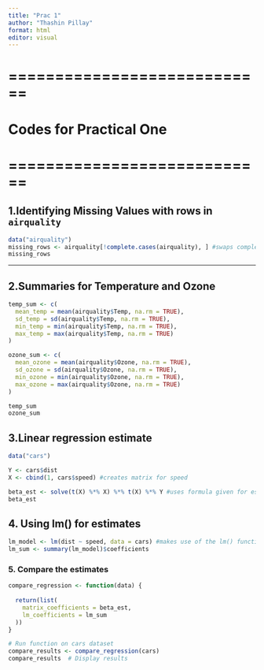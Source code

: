 ---
title: "Prac 1"
author: "Thashin Pillay"
format: html
editor: visual
---

# ============================

# Codes for Practical One

# ============================

## 1.Identifying Missing Values with rows in `airquality`

```{r}
data("airquality")
missing_rows <- airquality[!complete.cases(airquality), ] #swaps complete cases to find missing values
missing_rows
```

------------------------------------------------------------------------

## 2.Summaries for Temperature and Ozone

```{r}

temp_sum <- c(
  mean_temp = mean(airquality$Temp, na.rm = TRUE),
  sd_temp = sd(airquality$Temp, na.rm = TRUE),
  min_temp = min(airquality$Temp, na.rm = TRUE),
  max_temp = max(airquality$Temp, na.rm = TRUE)
)

ozone_sum <- c(
  mean_ozone = mean(airquality$Ozone, na.rm = TRUE),
  sd_ozone = sd(airquality$Ozone, na.rm = TRUE),
  min_ozone = min(airquality$Ozone, na.rm = TRUE),
  max_ozone = max(airquality$Ozone, na.rm = TRUE)
)

temp_sum
ozone_sum

```

## 3.Linear regression estimate

```{r}

data("cars")

Y <- cars$dist
X <- cbind(1, cars$speed) #creates matrix for speed

beta_est <- solve(t(X) %*% X) %*% t(X) %*% Y #uses formula given for estimates
beta_est
```

## 4. Using lm() for estimates

```{r}

lm_model <- lm(dist ~ speed, data = cars) #makes use of the lm() function
lm_sum <- summary(lm_model)$coefficients

```

### 5. Compare the estimates

```{r}
compare_regression <- function(data) {
  
  return(list(
    matrix_coefficients = beta_est,
    lm_coefficients = lm_sum
  ))
}

# Run function on cars dataset
compare_results <- compare_regression(cars)
compare_results  # Display results



```
